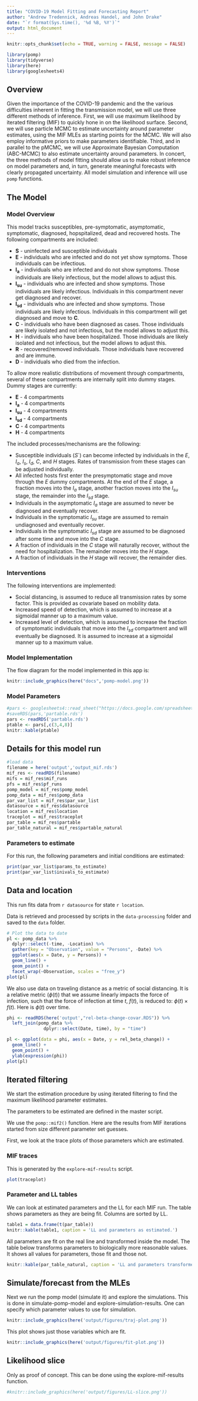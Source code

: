 ```yaml
---
title: "COVID-19 Model Fitting and Forecasting Report"
author: "Andrew Tredennick, Andreas Handel, and John Drake"
date: "`r format(Sys.time(), '%d %B, %Y')`"
output: html_document
---
```


```r
knitr::opts_chunk$set(echo = TRUE, warning = FALSE, message = FALSE)
```

```r
library(pomp)
library(tidyverse)
library(here)
library(googlesheets4)
```



## Overview 

Given the importance of the COVID-19 pandemic and the the various difficulties inherent in fitting the transmission model, we will use three different methods of inference.
First, we will use maximum likelihood by iterated filtering (MIF) to quickly hone in on the likelihood surface.
Second, we will use particle MCMC to estimate uncertainty around parameter estimates, using the MIF MLEs as starting points for the MCMC.
We will also employ informative priors to make parameters identifiable.
Third, and in parallel to the pMCMC, we will use Approximate Bayesian Computation (ABC-MCMC) to also estimate uncertainty around parameters.
In concert, the three methods of model fitting should allow us to make robust inference on model parameters and, in turn, generate meaningful forecasts with clearly propagated uncertainty.
All model simulation and inference will use `pomp` functions.



## The Model 

### Model Overview

This model tracks susceptibles, pre-symptomatic, asymptomatic, symptomatic, diagnosed, hopspitalized, dead and recovered hosts. 
The following compartments are included:  

* **S** - uninfected and susceptible individuals 
* **E** - individuals who are infected and do not yet show symptoms. Those individuals can be infectious.
* **I~a~** - individuals who are infected and do not show symptoms. Those individuals are likely infectious, but the model allows to adjust this.
* **I~su~** - individuals who are infected and show symptoms. Those individuals are likely infectious. Individuals in this compartment never get diagnosed and recover.
* **I~sd~** - individuals who are infected and show symptoms. Those individuals are likely infectious. Individuals in this compartment will get diagnosed and move to **C**.
* **C** - individuals who have been diagnosed as cases. Those individuals are likely isolated and not infectious, but the model allows to adjust this.
* **H** - individuals who have been hospitalized. Those individuals are likely isolated and not infectious, but the model allows to adjust this.
* **R** - recovered/removed individuals. Those individuals have recovered and are immune. 
* **D** - individuals who died from the infection. 

To allow more realistic distributions of movement through compartments, several of these compartments are internally split into dummy stages. Dummy stages are currently:

* **E** - 4 compartments
* **I~a~** - 4 compartments 
* **I~su~** - 4 compartments
* **I~sd~** - 4 compartments
* **C** - 4 compartments
* **H** - 4 compartments


The included processes/mechanisms are the following:

* Susceptible individuals ($S$`) can become infected by individuals in the $E$, $I_a$, $I_s$, $I_d$, $C$, and $H$ stages. Rates of transmission from these stages can be adjusted individually.
* All infected hosts first enter the presymptomatic stage and move through the $E$ dummy compartments. At the end of the $E$ stage, a fraction moves into the $I_a$ stage, another fraction moves into the $I_{su}$ stage,  the remainder into the $I_{sd}$ stage.
* Individuals in the asymptomatic $I_a$ stage are assumed to never be diagnosed and eventually recover.
* Individuals in the symptomatic $I_{su}$ stage are assumed to remain undiagnosed and eventually recover.
* Individuals in the symptomatic $I_{sd}$ stage are assumed to be diagnosed after some time and move into the $C$ stage.
* A fraction of individuals in the $C$ stage will naturally recover, without the need for hospitalization. The remainder moves into the $H$ stage.
* A fraction of individuals in the $H$ stage will recover, the remainder dies.

### Interventions

The following interventions are implemented:

* Social distancing, is assumed to reduce all transmission rates by some factor. This is provided as covariate based on mobility data.
* Increased speed of detection, which is assumed to increase at a sigmoidal manner up to a maximum value.
* Increased level of detection, which is assumed to increase the fraction of symptomatic individuals that move into the $I_{sd}$ compartment and will eventually be diagnosed. It is assumed to increase at a sigmoidal manner up to a maximum value.


### Model Implementation
The flow diagram for the model implemented in this app is:

```r
knitr::include_graphics(here("docs",'pomp-model.png'))
```

### Model Parameters

```r
#pars <- googlesheets4::read_sheet("https://docs.google.com/spreadsheets/d/10K_3bPck0GOCAfuUQtyZ-KEmwf6FQE3CcpSe36HtL4c/edit?usp=sharing", sheet = 2)
#saveRDS(pars,'partable.rds')
pars <- readRDS('partable.rds')
ptable <- pars[,c(3,4,8)]
knitr::kable(ptable)
```


## Details for this model run

```r
#load data
filename = here('output','output_mif.rds')
mif_res <- readRDS(filename)
mifs = mif_res$mif_runs
pfs = mif_res$pf_runs
pomp_model = mif_res$pomp_model
pomp_data = mif_res$pomp_data   
par_var_list = mif_res$par_var_list
datasource = mif_res$datasource
location = mif_res$location
traceplot = mif_res$traceplot
par_table = mif_res$partable
par_table_natural = mif_res$partable_natural
```



### Parameters to estimate

For this run, the following parameters and initial conditions are estimated:

```r
print(par_var_list$params_to_estimate)
print(par_var_list$inivals_to_estimate)
```



## Data and location

This run fits data from `r datasource` for state `r location`.

Data is retrieved and processed by scripts in the `data-processing` folder and saved to the `data` folder.

```r
# Plot the data to date
pl <- pomp_data %>%
  dplyr::select(-time, -Location) %>%
  gather(key = "Observation", value = "Persons", -Date) %>%
  ggplot(aes(x = Date, y = Persons)) +
  geom_line() +
  geom_point() +
  facet_wrap(~Observation, scales = "free_y")
plot(pl)
```

We also use data on traveling distance as a metric of social distancing.
It is a relative metric ($\phi(t)$) that we assume linearly impacts the force of infection, such that the force of infection at time *t*, $f(t)$, is reduced to: $\phi(t) \times f(t)$.
Here is $\phi(t)$ over time.

```r
phi <- readRDS(here('output',"rel-beta-change-covar.RDS")) %>%
  left_join(pomp_data %>%
              dplyr::select(Date, time), by = "time")

pl <- ggplot(data = phi, aes(x = Date, y = rel_beta_change)) +
  geom_line() +
  geom_point() +
  ylab(expression(phi))
plot(pl)
```

## Iterated filtering

We start the estimation procedure by using iterated filtering to find the maximum likelihood parameter estimates.

The parameters to be estimated are defined in the master script.

We use the ```pomp::mif2()``` function. Here are the results from MIF iterations started from size different parameter set guesses.

First, we look at the trace plots of those parameters which are estimated. 

### MIF traces

This is generated by the `explore-mif-results` script.

```r
plot(traceplot)
```


### Parameter and LL tables

We can look at estimated parameters and the LL for each MIF run.
The table shows parameters as they are being fit. Columns are sorted by LL.

```r
table1 = data.frame(t(par_table))
knitr::kable(table1, caption = 'LL and parameters as estimated.')
```

All parameters are fit on the real line and transformed inside the model. The table below transforms parameters to biologically more reasonable values. 
It shows all values for parameters, those fit and those not.

```r
knitr::kable(par_table_natural, caption = 'LL and parameters transformed to meaningful units.')
```


## Simulate/forecast from the MLEs

Next we run the pomp model (simulate it) and explore the simulations. This is done in simulate-pomp-model and explore-simulation-results.
One can specify which parameter values to use for simulation.

```r
knitr::include_graphics(here('output/figures/traj-plot.png'))
```


This plot shows just those variables which are fit.

```r
knitr::include_graphics(here('output/figures/fit-plot.png'))
```


## Likelihood slice

Only as proof of concept. This can be done using the explore-mif-results function.

```r
#knitr::include_graphics(here('output/figures/LL-slice.png'))
```



